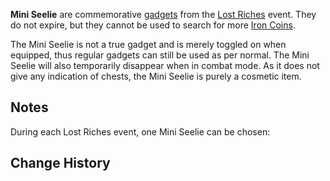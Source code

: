 {{Terminology Infobox
|image        = Item Mini Seelie: Dayflower.png
|type         = Item Groups
|type2        = Gadgets
}}
'''Mini Seelie''' are commemorative [[gadgets]] from the [[Lost Riches]] event. They do not expire, but they cannot be used to search for more [[Iron Coin]]s.

The Mini Seelie is not a true gadget and is merely toggled on when equipped, thus regular gadgets can still be used as per normal. The Mini Seelie will also temporarily disappear when in combat mode. As it does not give any indication of chests, the Mini Seelie is purely a cosmetic item.

==Notes==
During each Lost Riches event, one Mini Seelie can be chosen:
{{Items by Category List|Mini Seelie}}

==Change History==
{{Change History|1.2}}
[[Category:Mini Seelie| ]]